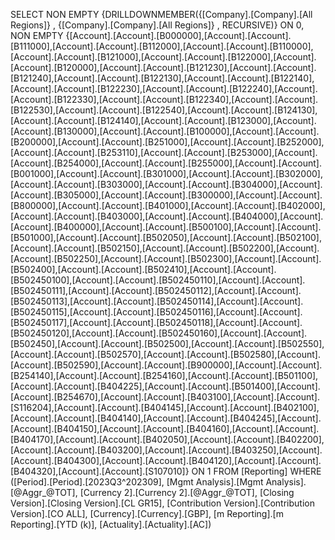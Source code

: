 SELECT NON EMPTY {DRILLDOWNMEMBER({[Company].[Company].[All Regions]} , {[Company].[Company].[All Regions]} , RECURSIVE)} ON 0, NON EMPTY {[Account].[Account].[B000000],[Account].[Account].[B111000],[Account].[Account].[B112000],[Account].[Account].[B110000],[Account].[Account].[B121000],[Account].[Account].[B122000],[Account].[Account].[B120000],[Account].[Account].[B121230],[Account].[Account].[B121240],[Account].[Account].[B122130],[Account].[Account].[B122140],[Account].[Account].[B122230],[Account].[Account].[B122240],[Account].[Account].[B122330],[Account].[Account].[B122340],[Account].[Account].[B122530],[Account].[Account].[B122540],[Account].[Account].[B124130],[Account].[Account].[B124140],[Account].[Account].[B123000],[Account].[Account].[B130000],[Account].[Account].[B100000],[Account].[Account].[B200000],[Account].[Account].[B251000],[Account].[Account].[B252000],[Account].[Account].[B253110],[Account].[Account].[B253000],[Account].[Account].[B254000],[Account].[Account].[B255000],[Account].[Account].[B001000],[Account].[Account].[B301000],[Account].[Account].[B302000],[Account].[Account].[B303000],[Account].[Account].[B304000],[Account].[Account].[B305000],[Account].[Account].[B300000],[Account].[Account].[B800000],[Account].[Account].[B401000],[Account].[Account].[B402000],[Account].[Account].[B403000],[Account].[Account].[B404000],[Account].[Account].[B400000],[Account].[Account].[B500100],[Account].[Account].[B501000],[Account].[Account].[B502050],[Account].[Account].[B502100],[Account].[Account].[B502150],[Account].[Account].[B502200],[Account].[Account].[B502250],[Account].[Account].[B502300],[Account].[Account].[B502400],[Account].[Account].[B502410],[Account].[Account].[B502450100],[Account].[Account].[B502450110],[Account].[Account].[B502450111],[Account].[Account].[B502450112],[Account].[Account].[B502450113],[Account].[Account].[B502450114],[Account].[Account].[B502450115],[Account].[Account].[B502450116],[Account].[Account].[B502450117],[Account].[Account].[B502450118],[Account].[Account].[B502450120],[Account].[Account].[B502450160],[Account].[Account].[B502450],[Account].[Account].[B502500],[Account].[Account].[B502550],[Account].[Account].[B502570],[Account].[Account].[B502580],[Account].[Account].[B502590],[Account].[Account].[B900000],[Account].[Account].[B254140],[Account].[Account].[B254160],[Account].[Account].[B501100],[Account].[Account].[B404225],[Account].[Account].[B501400],[Account].[Account].[B254670],[Account].[Account].[B403100],[Account].[Account].[S116204],[Account].[Account].[B404145],[Account].[Account].[B402100],[Account].[Account].[B404140],[Account].[Account].[B404245],[Account].[Account].[B404150],[Account].[Account].[B404160],[Account].[Account].[B404170],[Account].[Account].[B402050],[Account].[Account].[B402200],[Account].[Account].[B403200],[Account].[Account].[B403250],[Account].[Account].[B404300],[Account].[Account].[B404120],[Account].[Account].[B404320],[Account].[Account].[S107010]} ON 1 FROM [Reporting] WHERE ([Period].[Period].[2023Q3^202309], [Mgmt Analysis].[Mgmt Analysis].[@Aggr_@TOT], [Currency 2].[Currency 2].[@Aggr_@TOT], [Closing Version].[Closing Version].[CL GR15], [Contribution Version].[Contribution Version].[CO ALL], [Currency].[Currency].[GBP], [m Reporting].[m Reporting].[YTD (k)], [Actuality].[Actuality].[AC])